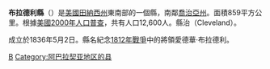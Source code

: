 {{noteTA
|T=zh-hans:布拉德利县 (田纳西州);zh-hk:布拉德利縣 (田納西州);zh-tw:布拉德利郡 (田納西州);
}}

{{Otheruses|布拉德利縣|subject=美國田納西州的一個縣|other=同名的縣}}
{{Infobox U.S. County
| county = 布拉德利縣
| state = 田納西州
| en county = Bradley County
| en state = Tennessee
| seal = 
| seallink = 
| founded = 1836年5月2日
| seat = {{tsl|en|Cleveland, Tennessee|克利夫兰 (田纳西州)|克里夫蘭}}
| largest city = Cleveland
| area_total_sq_mi = 332
| area_total_km2 = 859
| area_land_sq_mi = 329
| area_land_km2 = 851
| area_water_sq_mi = 3
| area_water_km2 = 7
| area percentage = .84%
| census yr = 2000
| pop = 87965
| density_sq_mi = 112
| density_km2 = 43
| time zone = Eastern
| UTC offset = -5
| DST offset= -4
| footnotes = 
| web = www.bradleyco.net
|}}
'''布拉德利縣'''（{{lang-en|Bradley County}}）是[[美國|美國]][[田納西州|田納西州]]東南部的一個縣，南鄰[[喬治亞州|喬治亞州]]。面積859平方公里。根據[[美國2000年人口普查|美國2000年人口普查]]，共有人口12,600人。縣治{{tsl|en|Cleveland, Tennessee|克里夫蘭 (田納西州)|克里夫蘭}}（Cleveland）。

成立於1836年5月2日。縣名紀念[[1812年戰爭|1812年戰爭]]中的將領愛德華·布拉德利。
[[Category:田納西州行政區劃|B]]
[[Category:阿巴拉契亚地区的县|Category:阿巴拉契亚地区的县]]